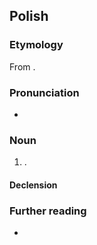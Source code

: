 {{also|herbatką}}
==Polish==

===Etymology===
From {{suffix|pl|herbata|ka|t1=tea|t2=feminine diminutive suffix}}.

===Pronunciation===
* {{pl-IPA}}

===Noun===
{{pl-noun|f}}

# {{diminutive of|pl|herbata}}.

====Declension====
{{pl-decl-noun-f}}

===Further reading===
* {{R:PWN}}